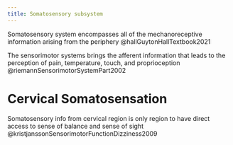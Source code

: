 ```yaml
---
title: Somatosensory subsystem
---
```


Somatosensory system encompasses all of the mechanoreceptive information arising from the periphery @hallGuytonHallTextbook2021

The sensorimotor systems brings the afferent information that leads to the perception of pain, temperature, touch, and proprioception @riemannSensorimotorSystemPart2002


# Cervical Somatosensation

Somatosensory info from cervical region is only region to have direct access to sense of balance and sense of sight @kristjanssonSensorimotorFunctionDizziness2009
